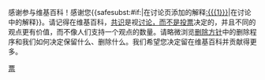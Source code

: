 {{{icon|[[File:Information.svg|25px]]}}}感谢参与维基百科！感谢您{{<includeonly>safesubst:</includeonly>#if:{{{1|}}}|在讨论页添加的解释[[:{{{1}}}]]|在讨论中的解释}}。请记得在维基百科，[[WP:CON|共识]]是视[[WP:PNSD|讨论，而不是投票]]决定的，并且不同的观点更有价值，而不像人们支持一个观点的数量。请略微浏览[[WP:DP|删除方针]]中的删除程序和我们如何决定保留什么、删除什么。我们希望您决定留在维基百科并贡献得更多。{{{2|谢谢合作！}}} <!-- Template:Uw-notvote --><noinclude>
{{singlenotice}}
[[Category:用戶警告模板|票]]
</noinclude>